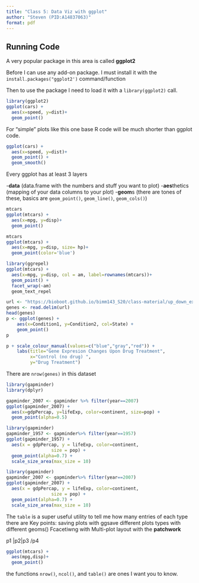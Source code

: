 ```yaml
---
title: "Class 5: Data Viz with ggplot"
author: "Steven (PID:A14837063)"
format: pdf
---
```


## Running Code
A very popular package in this area is called **ggplot2**

Before I can use any add-on package. I must install it with the `install.packages("ggplot2')` command/function

Then to use the package I need to load it with a `library(ggplot2)` call.

```r
library(ggplot2)
ggplot(cars) +
  aes(x=speed, y=dist)+
  geom_point()
```

For "simple" plots like this one base R code will be much shorter than ggplot code. 
```r
ggplot(cars) +
  aes(x=speed, y=dist)+
  geom_point() +
  geom_smooth() 
```

Every ggplot has at least 3 layers

-**data** (data.frame with the numbers and stuff you want to plot)
-**aes**thetics (mapping of your data columns to your plot)
-**geom**s (there are tones of these, basics are `geom_point()`, `geom_line()`, `geom_cols()`)

```r
mtcars
ggplot(mtcars) +
  aes(x=mpg, y=disp)+
  geom_point() 

```
```r
mtcars
ggplot(mtcars) +
  aes(x=mpg, y=disp, size= hp)+
  geom_point(color='blue') 
```
```r
library(ggrepel)
ggplot(mtcars) +
  aes(x=mpg, y=disp, col = am, label=rownames(mtcars))+
  geom_point() +
  facet_wrap(~am)
  geom_text_repel

```

```r
url <- "https://bioboot.github.io/bimm143_S20/class-material/up_down_expression.txt"
genes <- read.delim(url)
head(genes)
p <- ggplot(genes) + 
    aes(x=Condition1, y=Condition2, col=State) +
    geom_point()
p

p + scale_colour_manual(values=c("blue","gray","red")) +
    labs(title="Gene Expresion Changes Upon Drug Treatment",
         x="Control (no drug) ",
         y="Drug Treatment")
```
There are `nrow(genes)` in this dataset
```r
library(gapminder)
library(dplyr)

gapminder_2007 <- gapminder %>% filter(year==2007)
ggplot(gapminder_2007) +
  aes(x=gdpPercap, y=lifeExp, color=continent, size=pop) +
  geom_point(alpha=0.5)
```
```r
library(gapminder)
gapminder_1957 <- gapminder%>% filter(year==1957)
ggplot(gapminder_1957) + 
  aes(x = gdpPercap, y = lifeExp, color=continent,
                 size = pop) +
  geom_point(alpha=0.7) + 
  scale_size_area(max_size = 10) 
```
```r
library(gapminder)
gapminder_2007 <- gapminder%>% filter(year==2007)
ggplot(gapminder_2007) + 
  aes(x = gdpPercap, y = lifeExp, color=continent,
                 size = pop) +
  geom_point(alpha=0.7) + 
  scale_size_area(max_size = 10) 
```
The `table` is a super useful utility to tell me how many entries of each type there are
Key points: 
 saving plots with ggsave
 different plots types with different geoms()
 Fcacetiwng with 
 Multi-plot layout with the **patchwork**
 
 p1 |p2|p3 /p4
```r
ggplot(mtcars) +
  aes(mpg,disp)+
  geom_point()
```
the functions `nrow()`, `ncol()`, and `table()` are ones I want you to know. 